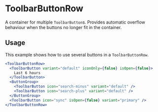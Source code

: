 
# ToolbarButtonRow

A container for multiple `ToolbarButton`s. Provides automatic overflow behaviour when the buttons no longer fit in the container.

## Usage

This example shows how to use several buttons in a `ToolbarButtonRow`.

```jsx
<ToolbarButtonRow>
  <ToolbarButton variant="default" iconOnly={false} isOpen={false}>
    Last 6 hours
  </ToolbarButton>
  <ButtonGroup>
    <ToolbarButton icon="search-minus" variant="default" />
    <ToolbarButton icon="search-plus" variant="default" />
  </ButtonGroup>
  <ToolbarButton icon="sync" isOpen={false} variant="primary" />
</ToolbarButtonRow>
```

<ArgsTypes of={ToolbarButtonRow} />
